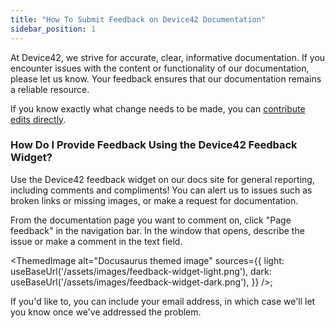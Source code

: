 ```yaml
---
title: "How To Submit Feedback on Device42 Documentation"
sidebar_position: 1
---
```



At Device42, we strive for accurate, clear, informative documentation. If you encounter issues with the content or functionality of our documentation, please let us know. Your feedback ensures that our documentation remains a reliable resource.

If you know exactly what change needs to be made, you can [contribute edits directly](./how-to-contribute-documentation-fixes.md).

### How Do I Provide Feedback Using the Device42 Feedback Widget?

Use the Device42 feedback widget on our docs site for general reporting, including comments and compliments! You can alert us to issues such as broken links or missing images, or make a request for documentation.

From the documentation page you want to comment on, click "Page feedback" in the navigation bar. In the window that opens, describe the issue or make a comment in the text field.

<ThemedImage
  alt="Docusaurus themed image"
  sources={{
    light: useBaseUrl('/assets/images/feedback-widget-light.png'),
    dark: useBaseUrl('/assets/images/feedback-widget-dark.png'),
  }}
/>;

If you'd like to, you can include your email address, in which case we'll let you know once we've addressed the problem.

